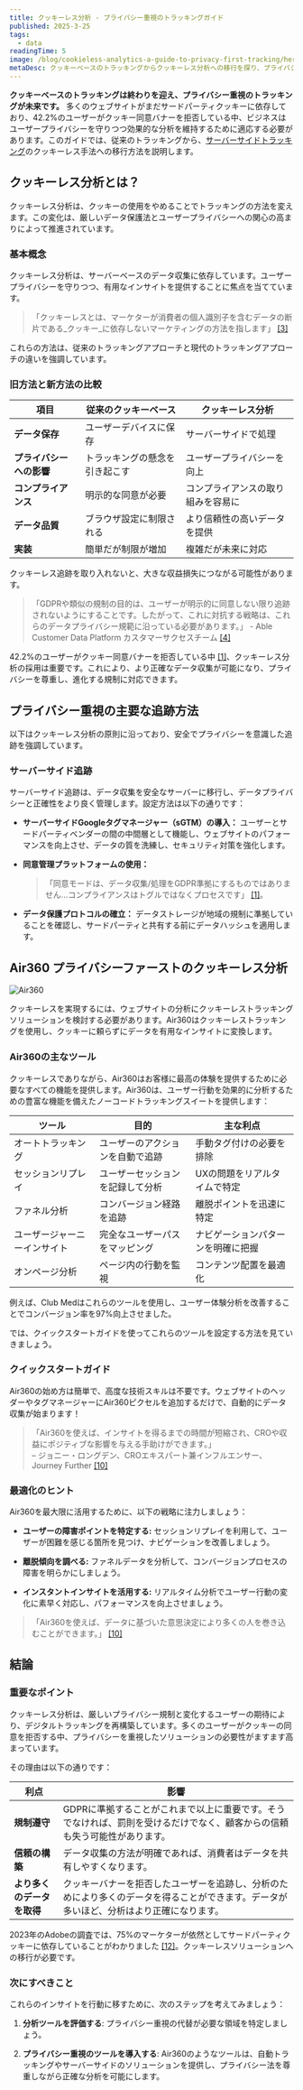 ```yaml
---
title: クッキーレス分析 - プライバシー重視のトラッキングガイド
published: 2025-3-25
tags:
  - data
readingTime: 5
image: /blog/cookieless-analytics-a-guide-to-privacy-first-tracking/hero.jpg
metaDesc: クッキーベースのトラッキングからクッキーレス分析への移行を探り、プライバシー、コンプライアンス、効果的なデータ収集方法を強調します。
---
```


**クッキーベースのトラッキングは終わりを迎え、プライバシー重視のトラッキングが未来です。** 多くのウェブサイトがまだサードパーティクッキーに依存しており、42.2%のユーザーがクッキー同意バナーを拒否している中、ビジネスはユーザープライバシーを守りつつ効果的な分析を維持するために適応する必要があります。このガイドでは、従来のトラッキングから、[サーバーサイドトラッキング](https://www.air360.io/ja/blog/revolutionizing-data-tracking)のクッキーレス手法への移行方法を説明します。

## クッキーレス分析とは？

クッキーレス分析は、クッキーの使用をやめることでトラッキングの方法を変えます。この変化は、厳しいデータ保護法とユーザープライバシーへの関心の高まりによって推進されています。

### 基本概念

クッキーレス分析は、サーバーベースのデータ収集に依存しています。ユーザープライバシーを守りつつ、有用なインサイトを提供することに焦点を当てています。

> 「クッキーレスとは、マーケターが消費者の個人識別子を含むデータの断片である_クッキー_に依存しないマーケティングの方法を指します」 [\[3\]](https://business.adobe.com/blog/basics/cookieless)

これらの方法は、従来のトラッキングアプローチと現代のトラッキングアプローチの違いを強調しています。

### 旧方法と新方法の比較

| 項目 | 従来のクッキーベース | クッキーレス分析 |
| --- | --- | --- |
| **データ保存** | ユーザーデバイスに保存 | サーバーサイドで処理 |
| **プライバシーへの影響** | トラッキングの懸念を引き起こす | ユーザープライバシーを向上 |
| **コンプライアンス** | 明示的な同意が必要 | コンプライアンスの取り組みを容易に |
| **データ品質** | ブラウザ設定に制限される | より信頼性の高いデータを提供 |
| **実装** | 簡単だが制限が増加 | 複雑だが未来に対応 |

クッキーレス追跡を取り入れないと、大きな収益損失につながる可能性があります。

> 「GDPRや類似の規制の目的は、ユーザーが明示的に同意しない限り追跡されないようにすることです。したがって、これに対抗する戦略は、これらのデータプライバシー規範に沿っている必要があります。」 - Able Customer Data Platform カスタマーサクセスチーム [\[4\]](https://www.ablecdp.com/blog/navigating-marketing-analytics-in-a-cookieless-gdpr-compliant-world)

42.2%のユーザーがクッキー同意バナーを拒否している中 [\[1\]](https://improvado.io/blog/cookieless-attribution)、クッキーレス分析の採用は重要です。これにより、より正確なデータ収集が可能になり、プライバシーを尊重し、進化する規制に対応できます。

## プライバシー重視の主要な追跡方法

以下はクッキーレス分析の原則に沿っており、安全でプライバシーを意識した追跡を強調しています。

###  サーバーサイド追跡

サーバーサイド追跡は、データ収集を安全なサーバーに移行し、データプライバシーと正確性をより良く管理します。設定方法は以下の通りです：

- **サーバーサイドGoogleタグマネージャー（sGTM）の導入：** ユーザーとサードパーティベンダーの間の中間層として機能し、ウェブサイトのパフォーマンスを向上させ、データの質を洗練し、セキュリティ対策を強化します。

- **同意管理プラットフォームの使用：**

    > 「同意モードは、データ収集/処理をGDPR準拠にするものではありません...コンプライアンスはトグルではなくプロセスです」 [\[1\]](https://improvado.io/blog/cookieless-attribution)。

- **データ保護プロトコルの確立：** データストレージが地域の規制に準拠していることを確認し、サードパーティと共有する前にデータハッシュを適用します。



## Air360 プライバシーファーストのクッキーレス分析

![Air360](/blog/cookieless-analytics-a-guide-to-privacy-first-tracking/image1.webp)

クッキーレスを実現するには、ウェブサイトの分析にクッキーレストラッキングソリューションを検討する必要があります。Air360はクッキーレストラッキングを使用し、クッキーに頼らずにデータを有用なインサイトに変換します。

### Air360の主なツール

クッキーレスでありながら、Air360はお客様に最高の体験を提供するために必要なすべての機能を提供します。Air360は、ユーザー行動を効果的に分析するための豊富な機能を備えたノーコードトラッキングスイートを提供します：

| ツール | 目的 | 主な利点 |
| --- | --- | --- |
| オートトラッキング | ユーザーのアクションを自動で追跡 | 手動タグ付けの必要を排除 |
| セッションリプレイ | ユーザーセッションを記録して分析 | UXの問題をリアルタイムで特定 |
| ファネル分析 | コンバージョン経路を追跡 | 離脱ポイントを迅速に特定 |
| ユーザージャーニーインサイト | 完全なユーザーパスをマッピング | ナビゲーションパターンを明確に把握 |
| オンページ分析 | ページ内の行動を監視 | コンテンツ配置を最適化 |

例えば、Club Medはこれらのツールを使用し、ユーザー体験分析を改善することでコンバージョン率を97%向上させました。

では、クイックスタートガイドを使ってこれらのツールを設定する方法を見ていきましょう。

### クイックスタートガイド

Air360の始め方は簡単で、高度な技術スキルは不要です。ウェブサイトのヘッダーやタグマネージャーにAir360ピクセルを追加するだけで、自動的にデータ収集が始まります！

> 「Air360を使えば、インサイトを得るまでの時間が短縮され、CROや収益にポジティブな影響を与える手助けができます。」  
> – ジョニー・ロングデン、CROエキスパート兼インフルエンサー、Journey Further [\[10\]](https://www.air360.io/ja)

### 最適化のヒント

Air360を最大限に活用するために、以下の戦略に注力しましょう：

- **ユーザーの障害ポイントを特定する:** セッションリプレイを利用して、ユーザーが困難を感じる箇所を見つけ、ナビゲーションを改善しましょう。
  
- **離脱傾向を調べる:** ファネルデータを分析して、コンバージョンプロセスの障害を明らかにしましょう。
  
- **インスタントインサイトを活用する:** リアルタイム分析でユーザー行動の変化に素早く対応し、パフォーマンスを向上させましょう。

> 「Air360を使えば、データに基づいた意思決定により多くの人を巻き込むことができます。」 [\[10\]](https://www.air360.io/ja)

## 結論

### 重要なポイント

クッキーレス分析は、厳しいプライバシー規制と変化するユーザーの期待により、デジタルトラッキングを再構築しています。多くのユーザーがクッキーの同意を拒否する中、プライバシーを重視したソリューションの必要性がますます高まっています。

その理由は以下の通りです：

| 利点 | 影響 |
| --- | --- |
| **規制遵守** | GDPRに準拠することがこれまで以上に重要です。そうでなければ、罰則を受けるだけでなく、顧客からの信頼も失う可能性があります。 |
| **信頼の構築** | データ収集の方法が明確であれば、消費者はデータを共有しやすくなります。 |
| **より多くのデータを取得** | クッキーバナーを拒否したユーザーを追跡し、分析のためにより多くのデータを得ることができます。データが多いほど、分析はより正確になります。 |

2023年のAdobeの調査では、75%のマーケターが依然としてサードパーティクッキーに依存していることがわかりました [\[12\]](https://www.cookieyes.com/blog/cookieless-marketing/)。クッキーレスソリューションへの移行が必要です。

### 次にすべきこと

これらのインサイトを行動に移すために、次のステップを考えてみましょう：

1. **分析ツールを評価する**: プライバシー重視の代替が必要な領域を特定しましょう。

2. **プライバシー重視のツールを導入する**: Air360のようなツールは、自動トラッキングやサーバーサイドのソリューションを提供し、プライバシー法を尊重しながら正確な分析を可能にします。
